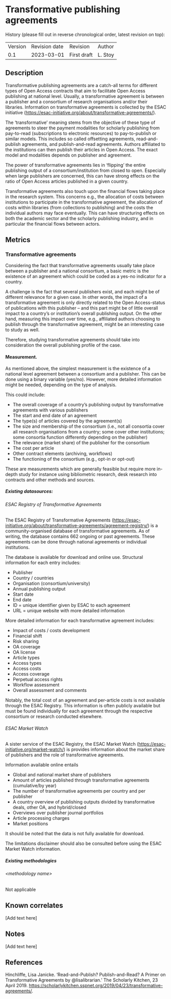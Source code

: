 # Transformative publishing agreements

History (please fill out in reverse chronological order, latest revision
on top):

|         |               |             |         |
| ------- | ------------- | ----------- | ------- |
| Version | Revision date | Revision    | Author  |
| 0.1     | 2023-03-01    | First draft | L. Stoy |

## Description

Transformative publishing agreements are a catch-all terms for different
types of Open Access contracts that aim to facilitate Open Access
publishing at national level. Usually, a transformative agreement is
between a publisher and a consortium of research organisations and/or
their libraries. Information on transformative agreements is collected
by the ESAC initiative
(<https://esac-initiative.org/about/transformative-agreements/>).

The ‘transformative’ meaning stems from the objective of these type of
agreements to steer the payment modalities for scholarly publishing from
pay-to-read (subscriptions to electronic resources) to pay-to-publish or
similar models. This includes so called offsetting agreements,
read-and-publish agreements, and publish-and-read agreements. Authors
affiliated to the institutions can then publish their articles in Open
Access. The exact model and modalities depends on publisher and
agreement.

The power of transformative agreements lies in ‘flipping’ the entire
publishing output of a consortium/institution from closed to open.
Especially when large publishers are concerned, this can have strong
effects on the ratio of Open Access articles published in a given
country.

Transformative agreements also touch upon the financial flows taking
place in the research system. This concerns e.g., the allocation of
costs between institutions to participate in the transformative
agreement, the allocation of costs within libraries (from collections to
publishing) and the costs the individual authors may face eventually.
This can have structuring effects on both the academic sector and the
scholarly publishing industry, and in particular the financial flows
between actors.

## Metrics

### Transformative agreements

Considering the fact that transformative agreements usually take place
between a publisher and a national consortium, a basic metric is the
existence of an agreement which could be coded as a yes-no indicator for
a country.

A challenge is the fact that several publishers exist, and each might be
of different relevance for a given case. In other words, the impact of a
transformative agreement is only directly related to the Open
Access-status of publications with this publisher – and this part might
be of little overall impact to a country’s or institution’s overall
publishing output. On the other hand, measuring this impact over time,
e.g., affiliated authors choosing to publish through the transformative
agreement, might be an interesting case to study as well.

Therefore, studying transformative agreements should take into
consideration the overall publishing profile of the case.

#### Measurement.

As mentioned above, the simplest measurement is the existence of a
national level agreement between a consortium and a publisher. This can
be done using a binary variable (yes/no). However, more detailed
information might be needed, depending on the type of analysis.

This could include:

  - The overall coverage of a country’s publishing output by
    transformative agreements with various publishers
  - The start and end date of an agreement
  - The type(s) of articles covered by the agreement(s)
  - The size and membership of the consortium (i.e., not all consortia
    cover all research organisations from a country; some cover other
    institutions; some consortia function differently depending on the
    publisher)
  - The relevance (market share) of the publisher for the consortium
  - The cost per article
  - Other contract elements (archiving, workflows)
  - The functioning of the consortium (e.g., opt-in or opt-out)

These are measurements which are generally feasible but require more
in-depth study for instance using bibliometric research, desk research
into contracts and other methods and sources.

##### Existing datasources:

###### ESAC Registry of Transformative Agreements

The ESAC Registry of Transformative Agreements
(<https://esac-initiative.org/about/transformative-agreements/agreement-registry/>)
is a community-organised database of transformative agreements. As of
writing, the database contains 662 ongoing or past agreements. These
agreements can be done through national agreements or individual
institutions.

The database is available for download and online use. Structural
information for each entry includes:

  - Publisher
  - Country / countries
  - Organisation (consortium/university)
  - Annual publishing output
  - Start date
  - End date
  - ID = unique identifier given by ESAC to each agreement
  - URL = unique website with more detailed information

More detailed information for each transformative agreement includes:

  - Impact of costs / costs development
  - Financial shift
  - Risk sharing
  - OA coverage
  - OA license
  - Article types
  - Access types
  - Access costs
  - Access coverage
  - Perpetual access rights
  - Workflow assessment
  - Overall assessment and comments

Notably, the total cost of an agreement and per-article costs is not
available through the ESAC Registry. This information is often publicly
available but must be found individually for each agreement through the
respective consortium or research conducted elsewhere.

###### ESAC Market Watch

A sister service of the ESAC Registry, the ESAC Market Watch
(<https://esac-initiative.org/market-watch/>) is provides information
about the market share of publishers and the role of transformative
agreements.

Information available online entails

  - Global and national market share of publishers
  - Amount of articles published through transformative agreements
    (cumulative/by year)
  - The number of transformative agreements per country and per
    publisher
  - A country overview of publishing outputs divided by transformative
    deals, other OA, and hybrid/closed
  - Overviews over publisher journal portfolios
  - Article processing charges
  - Market positions

It should be noted that the data is not fully available for download.

The limitations disclaimer should also be consulted before using the
ESAC Market Watch information.

##### Existing methodologies

###### \<methodology name\>

Not applicable

## Known correlates

\[Add text here\]

## Notes

\[Add text here\]

## References

Hinchliffe, Lisa Janicke. ‘Read-and-Publish? Publish-and-Read? A Primer
on Transformative Agreements by @lisalibrarian.’ The Scholarly Kitchen,
23 April 2019.
<https://scholarlykitchen.sspnet.org/2019/04/23/transformative-agreements/>.
